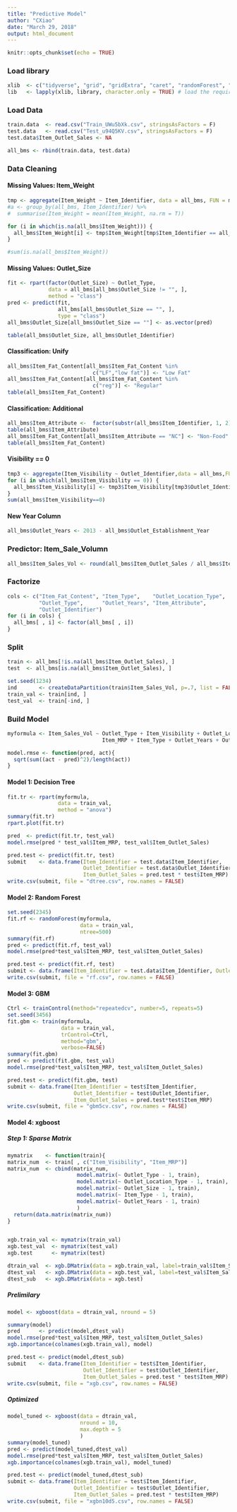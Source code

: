 ```yaml
---
title: "Predictive Model"
author: "CXiao"
date: "March 29, 2018"
output: html_document
---
```


```r
knitr::opts_chunk$set(echo = TRUE)
```

### Load library
```r
xlib  <- c("tidyverse", "grid", "gridExtra", "caret", "randomForest", "xgboost", "Hmisc", "rpart", "rpart.plot")
lib   <- lapply(xlib, library, character.only = TRUE) # load the required packages
```
### Load Data
```r
train.data  <- read.csv("Train_UWu5bXk.csv", stringsAsFactors = F)
test.data   <- read.csv("Test_u94Q5KV.csv", stringsAsFactors = F)
test.data$Item_Outlet_Sales <- NA

all_bms <- rbind(train.data, test.data)
```
### Data Cleaning
#### Missing Values: Item_Weight
```r
tmp <- aggregate(Item_Weight ~ Item_Identifier, data = all_bms, FUN = mean)
#a <- group_by(all_bms, Item_Identifier) %>%
#  summarise(Item_Weight = mean(Item_Weight, na.rm = T))

for (i in which(is.na(all_bms$Item_Weight))) {
  all_bms$Item_Weight[i] <- tmp$Item_Weight[tmp$Item_Identifier == all_bms$Item_Identifier[i]]
}

#sum(is.na(all_bms$Item_Weight))
```

#### Missing Values: Outlet_Size
```r
fit <- rpart(factor(Outlet_Size) ~ Outlet_Type, 
             data = all_bms[all_bms$Outlet_Size != "", ], 
             method = "class")
pred <- predict(fit, 
                all_bms[all_bms$Outlet_Size == "", ], 
                type = "class")
all_bms$Outlet_Size[all_bms$Outlet_Size == ""] <- as.vector(pred)

table(all_bms$Outlet_Size, all_bms$Outlet_Identifier)
```
#### Classification: Unify
```r
all_bms$Item_Fat_Content[all_bms$Item_Fat_Content %in% 
                           c("LF","low fat")] <- "Low Fat"
all_bms$Item_Fat_Content[all_bms$Item_Fat_Content %in% 
                           c("reg")] <- "Regular"
table(all_bms$Item_Fat_Content)
```

#### Classification: Additional
```r
all_bms$Item_Attribute <-  factor(substr(all_bms$Item_Identifier, 1, 2))
table(all_bms$Item_Attribute)
all_bms$Item_Fat_Content[all_bms$Item_Attribute == "NC"] <- "Non-Food"
table(all_bms$Item_Fat_Content)
```
#### Visibility == 0
```r
tmp3 <- aggregate(Item_Visibility ~ Outlet_Identifier,data = all_bms,FUN = mean)
for (i in which(all_bms$Item_Visibility == 0)) {
  all_bms$Item_Visibility[i] <- tmp3$Item_Visibility[tmp3$Outlet_Identifier == all_bms$Outlet_Identifier[i]]
}
sum(all_bms$Item_Visibility==0)
```
#### New Year Column
```r
all_bms$Outlet_Years <- 2013 - all_bms$Outlet_Establishment_Year
```

### Predictor: Item_Sale_Volumn
```r
all_bms$Item_Sales_Vol <- round(all_bms$Item_Outlet_Sales / all_bms$Item_MRP + 0.5, 0)
```
### Factorize
```r
cols <- c("Item_Fat_Content", "Item_Type",    "Outlet_Location_Type",
          "Outlet_Type",      "Outlet_Years", "Item_Attribute",      
          "Outlet_Identifier")
for (i in cols) {
  all_bms[ , i] <- factor(all_bms[ , i])
}
```

### Split
```r
train <- all_bms[!is.na(all_bms$Item_Outlet_Sales), ]
test  <- all_bms[is.na(all_bms$Item_Outlet_Sales), ]

set.seed(1234)
ind       <- createDataPartition(train$Item_Sales_Vol, p=.7, list = FALSE)
train_val <- train[ind, ]
test_val  <- train[-ind, ]
```
### Build Model
```r
myformula <- Item_Sales_Vol ~ Outlet_Type + Item_Visibility + Outlet_Location_Type + 
                              Item_MRP + Item_Type + Outlet_Years + Outlet_Size

model.rmse <- function(pred, act){
  sqrt(sum((act - pred)^2)/length(act))
}
```
#### Model 1: Decision Tree
```r
fit.tr <- rpart(myformula, 
                data = train_val, 
                method = "anova")
summary(fit.tr)
rpart.plot(fit.tr)

pred  <- predict(fit.tr, test_val)
model.rmse(pred * test_val$Item_MRP, test_val$Item_Outlet_Sales)

pred.test <- predict(fit.tr, test)
submit    <- data.frame(Item_Identifier = test.data$Item_Identifier, 
                        Outlet_Identifier = test.data$Outlet_Identifier, 
                        Item_Outlet_Sales = pred.test * test$Item_MRP)
write.csv(submit, file = "dtree.csv", row.names = FALSE)
```
#### Model 2: Random Forest
```r
set.seed(2345)
fit.rf <- randomForest(myformula, 
                       data = train_val, 
                       ntree=500)
summary(fit.rf)
pred <- predict(fit.rf, test_val)
model.rmse(pred*test_val$Item_MRP, test_val$Item_Outlet_Sales)

pred.test <- predict(fit.rf, test)
submit <- data.frame(Item_Identifier = test.data$Item_Identifier, Outlet_Identifier = test.data$Outlet_Identifier, Item_Outlet_Sales=pred.test * test$Item_MRP)
write.csv(submit, file = "rf.csv", row.names = FALSE)
```
#### Model 3: GBM
```r
Ctrl <- trainControl(method="repeatedcv", number=5, repeats=5)
set.seed(3456)
fit.gbm <- train(myformula, 
                 data = train_val, 
                 trControl=Ctrl, 
                 method="gbm", 
                 verbose=FALSE)
summary(fit.gbm)
pred <- predict(fit.gbm, test_val)
model.rmse(pred*test_val$Item_MRP, test_val$Item_Outlet_Sales)

pred.test <- predict(fit.gbm, test)
submit <- data.frame(Item_Identifier = test$Item_Identifier, 
                     Outlet_Identifier = test$Outlet_Identifier, 
                     Item_Outlet_Sales = pred.test*test$Item_MRP)
write.csv(submit, file = "gbm5cv.csv", row.names = FALSE)
```
#### Model 4: xgboost
##### Step 1: Sparse Matrix
```r
mymatrix    <- function(train){
matrix_num  <- train[ , c("Item_Visibility", "Item_MRP")]
matrix_num  <- cbind(matrix_num,
                      model.matrix(~ Outlet_Type - 1, train),
                      model.matrix(~ Outlet_Location_Type - 1, train),
                      model.matrix(~ Outlet_Size - 1, train),
                      model.matrix(~ Item_Type - 1, train),
                      model.matrix(~ Outlet_Years - 1, train)
                      )
  return(data.matrix(matrix_num))
}


xgb.train_val <- mymatrix(train_val)
xgb.test_val  <- mymatrix(test_val)
xgb.test      <- mymatrix(test)

dtrain_val  <- xgb.DMatrix(data = xgb.train_val, label=train_val$Item_Sales_Vol)
dtest_val   <- xgb.DMatrix(data = xgb.test_val, label=test_val$Item_Sales_Vol)
dtest_sub   <- xgb.DMatrix(data = xgb.test)
```

##### Prelimilary
```r
model <- xgboost(data = dtrain_val, nround = 5)

summary(model)
pred      <- predict(model,dtest_val)
model.rmse(pred*test_val$Item_MRP, test_val$Item_Outlet_Sales)
xgb.importance(colnames(xgb.train_val), model)

pred.test <- predict(model,dtest_sub)
submit    <- data.frame(Item_Identifier = test$Item_Identifier, 
                        Outlet_Identifier = test$Outlet_Identifier,
                        Item_Outlet_Sales = pred.test * test$Item_MRP)
write.csv(submit, file = "xgb.csv", row.names = FALSE)
```
##### Optimized
```r
model_tuned <- xgboost(data = dtrain_val,
                       nround = 10,
                       max.depth = 5
                       )
summary(model_tuned)
pred <- predict(model_tuned,dtest_val)
model.rmse(pred*test_val$Item_MRP, test_val$Item_Outlet_Sales)
xgb.importance(colnames(xgb.train_val), model_tuned)

pred.test <- predict(model_tuned,dtest_sub)
submit <- data.frame(Item_Identifier = test$Item_Identifier, 
                     Outlet_Identifier = test$Outlet_Identifier, 
                     Item_Outlet_Sales = pred.test * test$Item_MRP)
write.csv(submit, file = "xgbn10d5.csv", row.names = FALSE)
```


